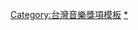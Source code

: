 {{Navbox
|name  = 金曲獎最佳裝幀設計獎
|title = [[金曲獎]]：[[最佳專輯裝幀設計獎 (金曲獎)|最佳專輯裝幀設計獎]]
|titlestyle = background: #FFD700
|state={{{state|autocollapse}}}

|listclass = hlist
|groupstyle = background: #FFE34D
|group1 = 2010年代
|list1 =
*2010 [[聶永真]]《[[感官世界 (林宥嘉專輯)|感官/世界]]》
*2011 劉悅德《Kiss Your Eyes》 
*2012 陳政守《[[驚嘆號 (專輯)|驚嘆號]]》
*2013 [[蕭青陽]]《卡片教堂的鐘聲》
*2014 [[聶永真]]《[[山丘 (李宗盛歌曲)|山丘]]》
*2015 [[聶永真]]《小湊戀歌》
*2016 林緯銘《一切不滅定律》
*2017 [[陳星翰]]、何旭庭、講口萬、余品翰、小狐、毛怪、李夏《[[Welcome to the Next Level]]》
*2018 廖俊裕《兄弟沒夢不應該》
*2019 黃家賢、楊豐銘《Hold That Tiger》
|group2 = 2020年代
|list2 = {{nowrap begin}}
*2020 何佳興《海光之聲》
*2021 [[蕭青陽]]《ZETA》
}}<noinclude>
[[Category:台灣音樂獎項模板]]
[[Category:金曲獎流行音樂類|*]]
</noinclude>